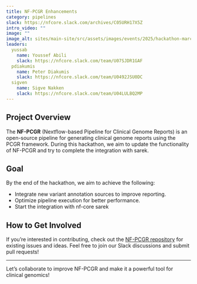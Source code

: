 ```yaml
---
title: NF-PCGR Enhancements
category: pipelines
slack: https://nfcore.slack.com/archives/C05URH17X5Z
intro_video: ""
image: ""
image_alt: sites/main-site/src/assets/images/events/2025/hackathon-march/nf-pcgr.png
leaders:
  yussab
    name: Youssef Abili 
    slack: https://nfcore.slack.com/team/U07SJDR1GAF 
  pdiakumis
    name: Peter Diakumis
    slack: https://nfcore.slack.com/team/U0492JSU0DC
  sigven
    name: Sigve Nakken 
    slack: https://nfcore.slack.com/team/U04LULBQ2MP
---
```


## Project Overview

The **NF-PCGR** (Nextflow-based Pipeline for Clinical Genome Reports) is an open-source pipeline for generating clinical genome reports using the PCGR framework. 
During this hackathon, we aim to update the functionality of NF-PCGR and try to complete the integration with sarek.

## Goal

By the end of the hackathon, we aim to achieve the following:

- Integrate new variant annotation sources to improve reporting.
- Optimize pipeline execution for better performance.
- Start the integration with nf-core sarek 

## How to Get Involved

If you're interested in contributing, check out the [NF-PCGR repository](https://github.com/BarryDigby/nf-pcgr) for existing issues and ideas. 
Feel free to join our Slack discussions and submit pull requests!

---

Let's collaborate to improve NF-PCGR and make it a powerful tool for clinical genomics!
